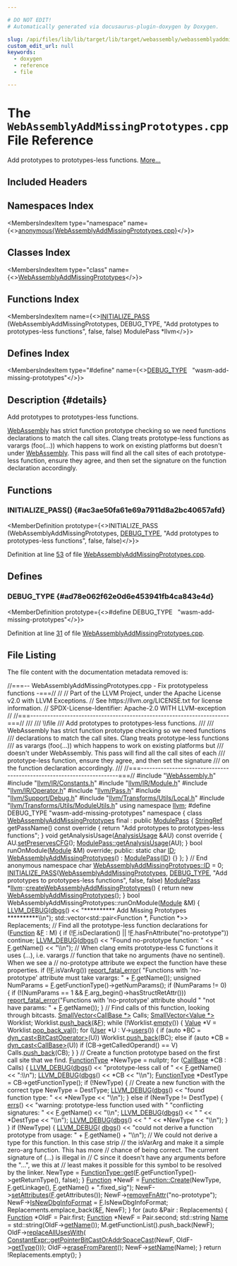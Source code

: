```yaml
---

# DO NOT EDIT!
# Automatically generated via docusaurus-plugin-doxygen by Doxygen.

slug: /api/files/lib/lib/target/lib/target/webassembly/webassemblyaddmissingprototypes-cpp
custom_edit_url: null
keywords:
  - doxygen
  - reference
  - file

---
```





# The `WebAssemblyAddMissingPrototypes.cpp` File Reference

<DoxygenPage pluginConfig={pluginConfig}>

Add prototypes to prototypes-less functions. <a href="#details">More...</a>

## Included Headers

<IncludesList>
<IncludesListItem
  filePath="WebAssembly.h"
  permalink="/docs/api/files/lib/lib/target/lib/target/webassembly/webassembly-h"
  isLocal="true" />
<IncludesListItem
  filePath="llvm/IR/Constants.h"
  permalink="/docs/api/files/include/include/llvm/include/llvm/ir/constants-h"
  isLocal="true" />
<IncludesListItem
  filePath="llvm/IR/Module.h"
  permalink="/docs/api/files/include/include/llvm/include/llvm/ir/module-h"
  isLocal="true" />
<IncludesListItem
  filePath="llvm/IR/Operator.h"
  permalink="/docs/api/files/include/include/llvm/include/llvm/ir/operator-h"
  isLocal="true" />
<IncludesListItem
  filePath="llvm/Pass.h"
  permalink="/docs/api/files/include/include/llvm/pass-h"
  isLocal="true" />
<IncludesListItem
  filePath="llvm/Support/Debug.h"
  permalink="/docs/api/files/include/include/llvm/include/llvm/support/debug-h"
  isLocal="true" />
<IncludesListItem
  filePath="llvm/Transforms/Utils/Local.h"
  permalink="/docs/api/files/include/include/llvm/include/llvm/transforms/include/llvm/transforms/utils/local-h"
  isLocal="true" />
<IncludesListItem
  filePath="llvm/Transforms/Utils/ModuleUtils.h"
  permalink="/docs/api/files/include/include/llvm/include/llvm/transforms/include/llvm/transforms/utils/moduleutils-h"
  isLocal="true" />
</IncludesList>

## Namespaces Index

<MembersIndex>

<MembersIndexItem
  type="namespace"
  name={<><a href="/docs/api/namespaces/anonymous-webassemblyaddmissingprototypes-cpp-">anonymous&#123;WebAssemblyAddMissingPrototypes.cpp&#125;</a></>}>
</MembersIndexItem>

</MembersIndex>

## Classes Index

<MembersIndex>

<MembersIndexItem
  type="class"
  name={<><a href="/docs/api/classes/anonymous-namespace-webassemblyaddmissingprototypes-cpp-/webassemblyaddmissingprototypes">WebAssemblyAddMissingPrototypes</a></>}>
</MembersIndexItem>

</MembersIndex>

## Functions Index

<MembersIndex>

<MembersIndexItem
  name={<><a href="#ac3ae50fa61e69a7911d8a2bc40657afd">INITIALIZE&#95;PASS</a> (WebAssemblyAddMissingPrototypes, DEBUG&#95;TYPE, &quot;Add prototypes to prototypes-less functions&quot;, false, false) ModulePass &#42;llvm</>}>
</MembersIndexItem>

</MembersIndex>

## Defines Index

<MembersIndex>

<MembersIndexItem
  type="#define"
  name={<><a href="#ad78e062f62e0d6e453941fb4ca843e4d">DEBUG&#95;TYPE</a>&nbsp;&nbsp;&nbsp;&quot;wasm-add-missing-prototypes&quot;</>}>
</MembersIndexItem>

</MembersIndex>

## Description {#details}

Add prototypes to prototypes-less functions.

<a href="/docs/api/namespaces/llvm/webassembly">WebAssembly</a> has strict function prototype checking so we need functions declarations to match the call sites. Clang treats prototype-less functions as varargs (foo(...)) which happens to work on existing platforms but doesn&#39;t under <a href="/docs/api/namespaces/llvm/webassembly">WebAssembly</a>. This pass will find all the call sites of each prototype-less function, ensure they agree, and then set the signature on the function declaration accordingly.

<SectionDefinition>

## Functions

### INITIALIZE&#95;PASS() {#ac3ae50fa61e69a7911d8a2bc40657afd}

<MemberDefinition
  prototype={<>INITIALIZE&#95;PASS (WebAssemblyAddMissingPrototypes, <a href="/docs/api/files/include/include/llvm/include/llvm/adt/genericcycleimpl-h/#ad78e062f62e0d6e453941fb4ca843e4d">DEBUG&#95;TYPE</a>, &quot;Add prototypes to prototypes-less functions&quot;, false, false)</>}>

Definition at line <a href="#l00053">53</a> of file <a href="/docs/api/files/lib/lib/target/lib/target/webassembly/webassemblyaddmissingprototypes-cpp">WebAssemblyAddMissingPrototypes.cpp</a>.
</MemberDefinition>

</SectionDefinition>

<SectionDefinition>

## Defines

### DEBUG&#95;TYPE {#ad78e062f62e0d6e453941fb4ca843e4d}

<MemberDefinition
  prototype={<>#define DEBUG&#95;TYPE&nbsp;&nbsp;&nbsp;&quot;wasm-add-missing-prototypes&quot;</>}>

Definition at line <a href="#l00031">31</a> of file <a href="/docs/api/files/lib/lib/target/lib/target/webassembly/webassemblyaddmissingprototypes-cpp">WebAssemblyAddMissingPrototypes.cpp</a>.
</MemberDefinition>

</SectionDefinition>

## File Listing

The file content with the documentation metadata removed is:

<ProgramListing>

<Link id="l00001" /><CodeLine lineNumber="1"><span class="doxyHighlightComment">//===-- WebAssemblyAddMissingPrototypes.cpp - Fix prototypeless functions -===//</span></CodeLine>
<Link id="l00002" /><CodeLine lineNumber="2"><span class="doxyHighlightComment">//</span></CodeLine>
<Link id="l00003" /><CodeLine lineNumber="3"><span class="doxyHighlightComment">// Part of the LLVM Project, under the Apache License v2.0 with LLVM Exceptions.</span></CodeLine>
<Link id="l00004" /><CodeLine lineNumber="4"><span class="doxyHighlightComment">// See https://llvm.org/LICENSE.txt for license information.</span></CodeLine>
<Link id="l00005" /><CodeLine lineNumber="5"><span class="doxyHighlightComment">// SPDX-License-Identifier: Apache-2.0 WITH LLVM-exception</span></CodeLine>
<Link id="l00006" /><CodeLine lineNumber="6"><span class="doxyHighlightComment">//</span></CodeLine>
<Link id="l00007" /><CodeLine lineNumber="7"><span class="doxyHighlightComment">//===----------------------------------------------------------------------===//</span></CodeLine>
<Link id="l00008" /><CodeLine lineNumber="8"><span class="doxyHighlightComment">///</span></CodeLine>
<Link id="l00009" /><CodeLine lineNumber="9"><span class="doxyHighlightComment">/// \\file</span></CodeLine>
<Link id="l00010" /><CodeLine lineNumber="10"><span class="doxyHighlightComment">/// Add prototypes to prototypes-less functions.</span></CodeLine>
<Link id="l00011" /><CodeLine lineNumber="11"><span class="doxyHighlightComment">///</span></CodeLine>
<Link id="l00012" /><CodeLine lineNumber="12"><span class="doxyHighlightComment">/// WebAssembly has strict function prototype checking so we need functions</span></CodeLine>
<Link id="l00013" /><CodeLine lineNumber="13"><span class="doxyHighlightComment">/// declarations to match the call sites.  Clang treats prototype-less functions</span></CodeLine>
<Link id="l00014" /><CodeLine lineNumber="14"><span class="doxyHighlightComment">/// as varargs (foo(...)) which happens to work on existing platforms but</span></CodeLine>
<Link id="l00015" /><CodeLine lineNumber="15"><span class="doxyHighlightComment">/// doesn&#39;t under WebAssembly.  This pass will find all the call sites of each</span></CodeLine>
<Link id="l00016" /><CodeLine lineNumber="16"><span class="doxyHighlightComment">/// prototype-less function, ensure they agree, and then set the signature</span></CodeLine>
<Link id="l00017" /><CodeLine lineNumber="17"><span class="doxyHighlightComment">/// on the function declaration accordingly.</span></CodeLine>
<Link id="l00018" /><CodeLine lineNumber="18"><span class="doxyHighlightComment">///</span></CodeLine>
<Link id="l00019" /><CodeLine lineNumber="19"><span class="doxyHighlightComment">//===----------------------------------------------------------------------===//</span></CodeLine>
<Link id="l00020" /><CodeLine lineNumber="20"></CodeLine>
<Link id="l00021" /><CodeLine lineNumber="21"><span class="doxyHighlightPreprocessor">#include &quot;<a href="/docs/api/files/lib/lib/target/lib/target/webassembly/webassembly-h">WebAssembly.h</a>&quot;</span></CodeLine>
<Link id="l00022" /><CodeLine lineNumber="22"><span class="doxyHighlightPreprocessor">#include &quot;<a href="/docs/api/files/include/include/llvm/include/llvm/ir/constants-h">llvm/IR/Constants.h</a>&quot;</span></CodeLine>
<Link id="l00023" /><CodeLine lineNumber="23"><span class="doxyHighlightPreprocessor">#include &quot;<a href="/docs/api/files/include/include/llvm/include/llvm/ir/module-h">llvm/IR/Module.h</a>&quot;</span></CodeLine>
<Link id="l00024" /><CodeLine lineNumber="24"><span class="doxyHighlightPreprocessor">#include &quot;<a href="/docs/api/files/include/include/llvm/include/llvm/ir/operator-h">llvm/IR/Operator.h</a>&quot;</span></CodeLine>
<Link id="l00025" /><CodeLine lineNumber="25"><span class="doxyHighlightPreprocessor">#include &quot;<a href="/docs/api/files/include/include/llvm/pass-h">llvm/Pass.h</a>&quot;</span></CodeLine>
<Link id="l00026" /><CodeLine lineNumber="26"><span class="doxyHighlightPreprocessor">#include &quot;<a href="/docs/api/files/include/include/llvm/include/llvm/support/debug-h">llvm/Support/Debug.h</a>&quot;</span></CodeLine>
<Link id="l00027" /><CodeLine lineNumber="27"><span class="doxyHighlightPreprocessor">#include &quot;<a href="/docs/api/files/include/include/llvm/include/llvm/transforms/include/llvm/transforms/utils/local-h">llvm/Transforms/Utils/Local.h</a>&quot;</span></CodeLine>
<Link id="l00028" /><CodeLine lineNumber="28"><span class="doxyHighlightPreprocessor">#include &quot;<a href="/docs/api/files/include/include/llvm/include/llvm/transforms/include/llvm/transforms/utils/moduleutils-h">llvm/Transforms/Utils/ModuleUtils.h</a>&quot;</span></CodeLine>
<Link id="l00029" /><CodeLine lineNumber="29"><span class="doxyHighlightKeyword">using namespace </span><span class="doxyHighlight"><a href="/docs/api/namespaces/llvm">llvm</a>;</span></CodeLine>
<Link id="l00030" /><CodeLine lineNumber="30"></CodeLine>
<Link id="l00031" /><CodeLine lineNumber="31" lineLink="#ad78e062f62e0d6e453941fb4ca843e4d"><span class="doxyHighlightPreprocessor">#define DEBUG&#95;TYPE &quot;wasm-add-missing-prototypes&quot;</span></CodeLine>
<Link id="l00032" /><CodeLine lineNumber="32"></CodeLine>
<Link id="l00033" /><CodeLine lineNumber="33" lineLink="/docs/api/namespaces/anonymous-webassemblyaddmissingprototypes-cpp-"><span class="doxyHighlightKeyword">namespace </span><span class="doxyHighlight">&#123;</span></CodeLine>
<Link id="l00034" /><CodeLine lineNumber="34" lineLink="/docs/api/classes/anonymous-namespace-webassemblyaddmissingprototypes-cpp-/webassemblyaddmissingprototypes"><span class="doxyHighlightKeyword">class </span><span class="doxyHighlight"><a href="/docs/api/classes/anonymous-namespace-webassemblyaddmissingprototypes-cpp-/webassemblyaddmissingprototypes/#af4b5e86beb2d7d5f92caeb3bc26b734b">WebAssemblyAddMissingPrototypes</a> final : </span><span class="doxyHighlightKeyword">public</span><span class="doxyHighlight"> <a href="/docs/api/classes/llvm/modulepass/#a723659a08d210f4f566887bda3f9f976">ModulePass</a> &#123;</span></CodeLine>
<Link id="l00035" /><CodeLine lineNumber="35"><span class="doxyHighlight">  <a href="/docs/api/classes/llvm/stringref">StringRef</a> getPassName()</span><span class="doxyHighlightKeyword"> const override </span><span class="doxyHighlight">&#123;</span></CodeLine>
<Link id="l00036" /><CodeLine lineNumber="36"><span class="doxyHighlight">    </span><span class="doxyHighlightKeywordFlow">return</span><span class="doxyHighlight"> </span><span class="doxyHighlightStringLiteral">&quot;Add prototypes to prototypes-less functions&quot;</span><span class="doxyHighlight">;</span></CodeLine>
<Link id="l00037" /><CodeLine lineNumber="37"><span class="doxyHighlight">  &#125;</span></CodeLine>
<Link id="l00038" /><CodeLine lineNumber="38"></CodeLine>
<Link id="l00039" /><CodeLine lineNumber="39"><span class="doxyHighlight">  </span><span class="doxyHighlightKeywordType">void</span><span class="doxyHighlight"> getAnalysisUsage(<a href="/docs/api/classes/llvm/analysisusage">AnalysisUsage</a> &amp;AU)</span><span class="doxyHighlightKeyword"> const override </span><span class="doxyHighlight">&#123;</span></CodeLine>
<Link id="l00040" /><CodeLine lineNumber="40"><span class="doxyHighlight">    AU.<a href="/docs/api/classes/llvm/analysisusage/#af11a6ebf7ab3c388234cb6d5378439a3">setPreservesCFG</a>();</span></CodeLine>
<Link id="l00041" /><CodeLine lineNumber="41"><span class="doxyHighlight">    <a href="/docs/api/classes/llvm/pass/#a6590d0486104165ca40c7df0707f7b9e">ModulePass::getAnalysisUsage</a>(AU);</span></CodeLine>
<Link id="l00042" /><CodeLine lineNumber="42"><span class="doxyHighlight">  &#125;</span></CodeLine>
<Link id="l00043" /><CodeLine lineNumber="43"></CodeLine>
<Link id="l00044" /><CodeLine lineNumber="44"><span class="doxyHighlight">  </span><span class="doxyHighlightKeywordType">bool</span><span class="doxyHighlight"> runOnModule(<a href="/docs/api/classes/llvm/module">Module</a> &amp;M) </span><span class="doxyHighlightKeyword">override</span><span class="doxyHighlight">;</span></CodeLine>
<Link id="l00045" /><CodeLine lineNumber="45"></CodeLine>
<Link id="l00046" /><CodeLine lineNumber="46"><span class="doxyHighlightKeyword">public</span><span class="doxyHighlight">:</span></CodeLine>
<Link id="l00047" /><CodeLine lineNumber="47" lineLink="/docs/api/classes/anonymous-namespace-webassemblyaddmissingprototypes-cpp-/webassemblyaddmissingprototypes/#ac8325d91d2772ad1796a391c34fb6c98"><span class="doxyHighlight">  </span><span class="doxyHighlightKeyword">static</span><span class="doxyHighlight"> </span><span class="doxyHighlightKeywordType">char</span><span class="doxyHighlight"> <a href="/docs/api/classes/anonymous-namespace-webassemblyaddmissingprototypes-cpp-/webassemblyaddmissingprototypes/#ac8325d91d2772ad1796a391c34fb6c98">ID</a>;</span></CodeLine>
<Link id="l00048" /><CodeLine lineNumber="48" lineLink="/docs/api/classes/anonymous-namespace-webassemblyaddmissingprototypes-cpp-/webassemblyaddmissingprototypes/#af4b5e86beb2d7d5f92caeb3bc26b734b"><span class="doxyHighlight">  <a href="/docs/api/classes/anonymous-namespace-webassemblyaddmissingprototypes-cpp-/webassemblyaddmissingprototypes/#af4b5e86beb2d7d5f92caeb3bc26b734b">WebAssemblyAddMissingPrototypes</a>() : <a href="/docs/api/classes/llvm/modulepass/#a723659a08d210f4f566887bda3f9f976">ModulePass</a>(<a href="/docs/api/classes/anonymous-namespace-webassemblyaddmissingprototypes-cpp-/webassemblyaddmissingprototypes/#ac8325d91d2772ad1796a391c34fb6c98">ID</a>) &#123;&#125;</span></CodeLine>
<Link id="l00049" /><CodeLine lineNumber="49"><span class="doxyHighlight">&#125;;</span></CodeLine>
<Link id="l00050" /><CodeLine lineNumber="50"><span class="doxyHighlight">&#125; </span><span class="doxyHighlightComment">// End anonymous namespace</span></CodeLine>
<Link id="l00051" /><CodeLine lineNumber="51"></CodeLine>
<Link id="l00052" /><CodeLine lineNumber="52"><span class="doxyHighlightKeywordType">char</span><span class="doxyHighlight"> <a href="/docs/api/classes/anonymous-namespace-webassemblyaddmissingprototypes-cpp-/webassemblyaddmissingprototypes/#ac8325d91d2772ad1796a391c34fb6c98">WebAssemblyAddMissingPrototypes::ID</a> = 0;</span></CodeLine>
<Link id="l00053" /><CodeLine lineNumber="53" lineLink="#ac3ae50fa61e69a7911d8a2bc40657afd"><span class="doxyHighlight"><a href="/docs/api/files/include/include/llvm/passsupport-h/#af807c9595d50b45c0008924c4679c85c">INITIALIZE&#95;PASS</a>(<a href="/docs/api/classes/anonymous-namespace-webassemblyaddmissingprototypes-cpp-/webassemblyaddmissingprototypes/#af4b5e86beb2d7d5f92caeb3bc26b734b">WebAssemblyAddMissingPrototypes</a>, <a href="/docs/api/files/include/include/llvm/include/llvm/adt/genericcycleimpl-h/#ad78e062f62e0d6e453941fb4ca843e4d">DEBUG&#95;TYPE</a>,</span></CodeLine>
<Link id="l00054" /><CodeLine lineNumber="54"><span class="doxyHighlight">                </span><span class="doxyHighlightStringLiteral">&quot;Add prototypes to prototypes-less functions&quot;</span><span class="doxyHighlight">, </span><span class="doxyHighlightKeyword">false</span><span class="doxyHighlight">, </span><span class="doxyHighlightKeyword">false</span><span class="doxyHighlight">)</span></CodeLine>
<Link id="l00055" /><CodeLine lineNumber="55"></CodeLine>
<Link id="l00056" /><CodeLine lineNumber="56"><span class="doxyHighlight"><a href="/docs/api/classes/llvm/modulepass">ModulePass</a> &#42;<a href="/docs/api/namespaces/llvm">llvm</a>::<a href="/docs/api/namespaces/llvm/#a158a1a60588742d800b39d3ce0429e89">createWebAssemblyAddMissingPrototypes</a>() &#123;</span></CodeLine>
<Link id="l00057" /><CodeLine lineNumber="57"><span class="doxyHighlight">  </span><span class="doxyHighlightKeywordFlow">return</span><span class="doxyHighlight"> </span><span class="doxyHighlightKeyword">new</span><span class="doxyHighlight"> <a href="/docs/api/classes/anonymous-namespace-webassemblyaddmissingprototypes-cpp-/webassemblyaddmissingprototypes/#af4b5e86beb2d7d5f92caeb3bc26b734b">WebAssemblyAddMissingPrototypes</a>();</span></CodeLine>
<Link id="l00058" /><CodeLine lineNumber="58"><span class="doxyHighlight">&#125;</span></CodeLine>
<Link id="l00059" /><CodeLine lineNumber="59"></CodeLine>
<Link id="l00060" /><CodeLine lineNumber="60"><span class="doxyHighlightKeywordType">bool</span><span class="doxyHighlight"> WebAssemblyAddMissingPrototypes::runOnModule(<a href="/docs/api/classes/llvm/module">Module</a> &amp;M) &#123;</span></CodeLine>
<Link id="l00061" /><CodeLine lineNumber="61"><span class="doxyHighlight">  <a href="/docs/api/files/include/include/llvm/include/llvm/support/debug-h/#a196897517069dda1bdb549e24468f7d7">LLVM&#95;DEBUG</a>(<a href="/docs/api/namespaces/llvm/#a7c46c742c31be54870e2038048e6b391">dbgs</a>() &lt;&lt; </span><span class="doxyHighlightStringLiteral">&quot;&#42;&#42;&#42;&#42;&#42;&#42;&#42;&#42;&#42;&#42; Add Missing Prototypes &#42;&#42;&#42;&#42;&#42;&#42;&#42;&#42;&#42;&#42;\\n&quot;</span><span class="doxyHighlight">);</span></CodeLine>
<Link id="l00062" /><CodeLine lineNumber="62"></CodeLine>
<Link id="l00063" /><CodeLine lineNumber="63"><span class="doxyHighlight">  std::vector&lt;std::pair&lt;Function &#42;, Function &#42;&gt;&gt; Replacements;</span></CodeLine>
<Link id="l00064" /><CodeLine lineNumber="64"></CodeLine>
<Link id="l00065" /><CodeLine lineNumber="65"><span class="doxyHighlight">  </span><span class="doxyHighlightComment">// Find all the prototype-less function declarations</span></CodeLine>
<Link id="l00066" /><CodeLine lineNumber="66"><span class="doxyHighlight">  </span><span class="doxyHighlightKeywordFlow">for</span><span class="doxyHighlight"> (<a href="/docs/api/classes/llvm/function">Function</a> &amp;<a href="/docs/api/files/lib/lib/support/md5-cpp/#a96d73bbd7af15cb1fc38c3f4a3bd82e9">F</a> : M) &#123;</span></CodeLine>
<Link id="l00067" /><CodeLine lineNumber="67"><span class="doxyHighlight">    </span><span class="doxyHighlightKeywordFlow">if</span><span class="doxyHighlight"> (!<a href="/docs/api/files/lib/lib/support/md5-cpp/#a96d73bbd7af15cb1fc38c3f4a3bd82e9">F</a>.isDeclaration() || !<a href="/docs/api/files/lib/lib/support/md5-cpp/#a96d73bbd7af15cb1fc38c3f4a3bd82e9">F</a>.hasFnAttribute(</span><span class="doxyHighlightStringLiteral">&quot;no-prototype&quot;</span><span class="doxyHighlight">))</span></CodeLine>
<Link id="l00068" /><CodeLine lineNumber="68"><span class="doxyHighlight">      </span><span class="doxyHighlightKeywordFlow">continue</span><span class="doxyHighlight">;</span></CodeLine>
<Link id="l00069" /><CodeLine lineNumber="69"></CodeLine>
<Link id="l00070" /><CodeLine lineNumber="70"><span class="doxyHighlight">    <a href="/docs/api/files/include/include/llvm/include/llvm/support/debug-h/#a196897517069dda1bdb549e24468f7d7">LLVM&#95;DEBUG</a>(<a href="/docs/api/namespaces/llvm/#a7c46c742c31be54870e2038048e6b391">dbgs</a>() &lt;&lt; </span><span class="doxyHighlightStringLiteral">&quot;Found no-prototype function: &quot;</span><span class="doxyHighlight"> &lt;&lt; <a href="/docs/api/files/lib/lib/support/md5-cpp/#a96d73bbd7af15cb1fc38c3f4a3bd82e9">F</a>.getName()</span></CodeLine>
<Link id="l00071" /><CodeLine lineNumber="71"><span class="doxyHighlight">                      &lt;&lt; </span><span class="doxyHighlightStringLiteral">&quot;\\n&quot;</span><span class="doxyHighlight">);</span></CodeLine>
<Link id="l00072" /><CodeLine lineNumber="72"></CodeLine>
<Link id="l00073" /><CodeLine lineNumber="73"><span class="doxyHighlight">    </span><span class="doxyHighlightComment">// When clang emits prototype-less C functions it uses (...), i.e. varargs</span></CodeLine>
<Link id="l00074" /><CodeLine lineNumber="74"><span class="doxyHighlight">    </span><span class="doxyHighlightComment">// function that take no arguments (have no sentinel).  When we see a</span></CodeLine>
<Link id="l00075" /><CodeLine lineNumber="75"><span class="doxyHighlight">    </span><span class="doxyHighlightComment">// no-prototype attribute we expect the function have these properties.</span></CodeLine>
<Link id="l00076" /><CodeLine lineNumber="76"><span class="doxyHighlight">    </span><span class="doxyHighlightKeywordFlow">if</span><span class="doxyHighlight"> (!<a href="/docs/api/files/lib/lib/support/md5-cpp/#a96d73bbd7af15cb1fc38c3f4a3bd82e9">F</a>.isVarArg())</span></CodeLine>
<Link id="l00077" /><CodeLine lineNumber="77"><span class="doxyHighlight">      <a href="/docs/api/namespaces/llvm/#a7f2a3d4dcfee70225988aec53ff1e173">report&#95;fatal&#95;error</a>(</span></CodeLine>
<Link id="l00078" /><CodeLine lineNumber="78"><span class="doxyHighlight">          </span><span class="doxyHighlightStringLiteral">&quot;Functions with &#39;no-prototype&#39; attribute must take varargs: &quot;</span><span class="doxyHighlight"> +</span></CodeLine>
<Link id="l00079" /><CodeLine lineNumber="79"><span class="doxyHighlight">          <a href="/docs/api/files/lib/lib/support/md5-cpp/#a96d73bbd7af15cb1fc38c3f4a3bd82e9">F</a>.getName());</span></CodeLine>
<Link id="l00080" /><CodeLine lineNumber="80"><span class="doxyHighlight">    </span><span class="doxyHighlightKeywordType">unsigned</span><span class="doxyHighlight"> NumParams = <a href="/docs/api/files/lib/lib/support/md5-cpp/#a96d73bbd7af15cb1fc38c3f4a3bd82e9">F</a>.getFunctionType()-&gt;getNumParams();</span></CodeLine>
<Link id="l00081" /><CodeLine lineNumber="81"><span class="doxyHighlight">    </span><span class="doxyHighlightKeywordFlow">if</span><span class="doxyHighlight"> (NumParams != 0) &#123;</span></CodeLine>
<Link id="l00082" /><CodeLine lineNumber="82"><span class="doxyHighlight">      </span><span class="doxyHighlightKeywordFlow">if</span><span class="doxyHighlight"> (!(NumParams == 1 &amp;&amp; <a href="/docs/api/files/lib/lib/support/md5-cpp/#a96d73bbd7af15cb1fc38c3f4a3bd82e9">F</a>.arg&#95;begin()-&gt;hasStructRetAttr()))</span></CodeLine>
<Link id="l00083" /><CodeLine lineNumber="83"><span class="doxyHighlight">        <a href="/docs/api/namespaces/llvm/#a7f2a3d4dcfee70225988aec53ff1e173">report&#95;fatal&#95;error</a>(</span><span class="doxyHighlightStringLiteral">&quot;Functions with &#39;no-prototype&#39; attribute should &quot;</span></CodeLine>
<Link id="l00084" /><CodeLine lineNumber="84"><span class="doxyHighlight">                           </span><span class="doxyHighlightStringLiteral">&quot;not have params: &quot;</span><span class="doxyHighlight"> +</span></CodeLine>
<Link id="l00085" /><CodeLine lineNumber="85"><span class="doxyHighlight">                           <a href="/docs/api/files/lib/lib/support/md5-cpp/#a96d73bbd7af15cb1fc38c3f4a3bd82e9">F</a>.getName());</span></CodeLine>
<Link id="l00086" /><CodeLine lineNumber="86"><span class="doxyHighlight">    &#125;</span></CodeLine>
<Link id="l00087" /><CodeLine lineNumber="87"></CodeLine>
<Link id="l00088" /><CodeLine lineNumber="88"><span class="doxyHighlight">    </span><span class="doxyHighlightComment">// Find calls of this function, looking through bitcasts.</span></CodeLine>
<Link id="l00089" /><CodeLine lineNumber="89"><span class="doxyHighlight">    <a href="/docs/api/classes/llvm/smallvector">SmallVector&lt;CallBase &#42;&gt;</a> Calls;</span></CodeLine>
<Link id="l00090" /><CodeLine lineNumber="90"><span class="doxyHighlight">    <a href="/docs/api/classes/llvm/smallvector">SmallVector&lt;Value &#42;&gt;</a> Worklist;</span></CodeLine>
<Link id="l00091" /><CodeLine lineNumber="91"><span class="doxyHighlight">    Worklist.<a href="/docs/api/classes/llvm/smallvectortemplatebase/#af42bfbc067df27c19ee2fc859df58799">push&#95;back</a>(&amp;<a href="/docs/api/files/lib/lib/support/md5-cpp/#a96d73bbd7af15cb1fc38c3f4a3bd82e9">F</a>);</span></CodeLine>
<Link id="l00092" /><CodeLine lineNumber="92"><span class="doxyHighlight">    </span><span class="doxyHighlightKeywordFlow">while</span><span class="doxyHighlight"> (!Worklist.<a href="/docs/api/classes/llvm/smallvectortemplatecommon/#ad9a3c7bc26b130377bbafc170b5f88a2">empty</a>()) &#123;</span></CodeLine>
<Link id="l00093" /><CodeLine lineNumber="93"><span class="doxyHighlight">      <a href="/docs/api/classes/llvm/value">Value</a> &#42;V = Worklist.<a href="/docs/api/classes/llvm/smallvectorimpl/#a0c8ffe664a36e30d49c84d0aded2fe08">pop&#95;back&#95;val</a>();</span></CodeLine>
<Link id="l00094" /><CodeLine lineNumber="94"><span class="doxyHighlight">      </span><span class="doxyHighlightKeywordFlow">for</span><span class="doxyHighlight"> (<a href="/docs/api/classes/llvm/user">User</a> &#42;U : V-&gt;<a href="/docs/api/classes/llvm/value/#a411cf3e3932f209ce3374cb31adc1da6">users</a>()) &#123;</span></CodeLine>
<Link id="l00095" /><CodeLine lineNumber="95"><span class="doxyHighlight">        </span><span class="doxyHighlightKeywordFlow">if</span><span class="doxyHighlight"> (</span><span class="doxyHighlightKeyword">auto</span><span class="doxyHighlight"> &#42;BC = <a href="/docs/api/namespaces/llvm/#a22eeee01734061ac1b31ccd994c49eef">dyn&#95;cast&lt;BitCastOperator&gt;</a>(U))</span></CodeLine>
<Link id="l00096" /><CodeLine lineNumber="96"><span class="doxyHighlight">          Worklist.<a href="/docs/api/classes/llvm/smallvectortemplatebase/#af42bfbc067df27c19ee2fc859df58799">push&#95;back</a>(BC);</span></CodeLine>
<Link id="l00097" /><CodeLine lineNumber="97"><span class="doxyHighlight">        </span><span class="doxyHighlightKeywordFlow">else</span><span class="doxyHighlight"> </span><span class="doxyHighlightKeywordFlow">if</span><span class="doxyHighlight"> (</span><span class="doxyHighlightKeyword">auto</span><span class="doxyHighlight"> &#42;CB = <a href="/docs/api/namespaces/llvm/#a22eeee01734061ac1b31ccd994c49eef">dyn&#95;cast&lt;CallBase&gt;</a>(U))</span></CodeLine>
<Link id="l00098" /><CodeLine lineNumber="98"><span class="doxyHighlight">          </span><span class="doxyHighlightKeywordFlow">if</span><span class="doxyHighlight"> (CB-&gt;getCalledOperand() == V)</span></CodeLine>
<Link id="l00099" /><CodeLine lineNumber="99"><span class="doxyHighlight">            Calls.<a href="/docs/api/classes/llvm/smallvectortemplatebase/#af42bfbc067df27c19ee2fc859df58799">push&#95;back</a>(CB);</span></CodeLine>
<Link id="l00100" /><CodeLine lineNumber="100"><span class="doxyHighlight">      &#125;</span></CodeLine>
<Link id="l00101" /><CodeLine lineNumber="101"><span class="doxyHighlight">    &#125;</span></CodeLine>
<Link id="l00102" /><CodeLine lineNumber="102"></CodeLine>
<Link id="l00103" /><CodeLine lineNumber="103"><span class="doxyHighlight">    </span><span class="doxyHighlightComment">// Create a function prototype based on the first call site that we find.</span></CodeLine>
<Link id="l00104" /><CodeLine lineNumber="104"><span class="doxyHighlight">    <a href="/docs/api/classes/functiontype">FunctionType</a> &#42;NewType = </span><span class="doxyHighlightKeyword">nullptr</span><span class="doxyHighlight">;</span></CodeLine>
<Link id="l00105" /><CodeLine lineNumber="105"><span class="doxyHighlight">    </span><span class="doxyHighlightKeywordFlow">for</span><span class="doxyHighlight"> (<a href="/docs/api/classes/llvm/callbase">CallBase</a> &#42;CB : Calls) &#123;</span></CodeLine>
<Link id="l00106" /><CodeLine lineNumber="106"><span class="doxyHighlight">      <a href="/docs/api/files/include/include/llvm/include/llvm/support/debug-h/#a196897517069dda1bdb549e24468f7d7">LLVM&#95;DEBUG</a>(<a href="/docs/api/namespaces/llvm/#a7c46c742c31be54870e2038048e6b391">dbgs</a>() &lt;&lt; </span><span class="doxyHighlightStringLiteral">&quot;prototype-less call of &quot;</span><span class="doxyHighlight"> &lt;&lt; <a href="/docs/api/files/lib/lib/support/md5-cpp/#a96d73bbd7af15cb1fc38c3f4a3bd82e9">F</a>.getName() &lt;&lt; </span><span class="doxyHighlightStringLiteral">&quot;:\\n&quot;</span><span class="doxyHighlight">);</span></CodeLine>
<Link id="l00107" /><CodeLine lineNumber="107"><span class="doxyHighlight">      <a href="/docs/api/files/include/include/llvm/include/llvm/support/debug-h/#a196897517069dda1bdb549e24468f7d7">LLVM&#95;DEBUG</a>(<a href="/docs/api/namespaces/llvm/#a7c46c742c31be54870e2038048e6b391">dbgs</a>() &lt;&lt; &#42;CB &lt;&lt; </span><span class="doxyHighlightStringLiteral">&quot;\\n&quot;</span><span class="doxyHighlight">);</span></CodeLine>
<Link id="l00108" /><CodeLine lineNumber="108"><span class="doxyHighlight">      <a href="/docs/api/classes/functiontype">FunctionType</a> &#42;DestType = CB-&gt;getFunctionType();</span></CodeLine>
<Link id="l00109" /><CodeLine lineNumber="109"><span class="doxyHighlight">      </span><span class="doxyHighlightKeywordFlow">if</span><span class="doxyHighlight"> (!NewType) &#123;</span></CodeLine>
<Link id="l00110" /><CodeLine lineNumber="110"><span class="doxyHighlight">        </span><span class="doxyHighlightComment">// Create a new function with the correct type</span></CodeLine>
<Link id="l00111" /><CodeLine lineNumber="111"><span class="doxyHighlight">        NewType = DestType;</span></CodeLine>
<Link id="l00112" /><CodeLine lineNumber="112"><span class="doxyHighlight">        <a href="/docs/api/files/include/include/llvm/include/llvm/support/debug-h/#a196897517069dda1bdb549e24468f7d7">LLVM&#95;DEBUG</a>(<a href="/docs/api/namespaces/llvm/#a7c46c742c31be54870e2038048e6b391">dbgs</a>() &lt;&lt; </span><span class="doxyHighlightStringLiteral">&quot;found function type: &quot;</span><span class="doxyHighlight"> &lt;&lt; &#42;NewType &lt;&lt; </span><span class="doxyHighlightStringLiteral">&quot;\\n&quot;</span><span class="doxyHighlight">);</span></CodeLine>
<Link id="l00113" /><CodeLine lineNumber="113"><span class="doxyHighlight">      &#125; </span><span class="doxyHighlightKeywordFlow">else</span><span class="doxyHighlight"> </span><span class="doxyHighlightKeywordFlow">if</span><span class="doxyHighlight"> (NewType != DestType) &#123;</span></CodeLine>
<Link id="l00114" /><CodeLine lineNumber="114"><span class="doxyHighlight">        <a href="/docs/api/namespaces/llvm/#a9a7b5c68c90f85baaedaa854cc5002cc">errs</a>() &lt;&lt; </span><span class="doxyHighlightStringLiteral">&quot;warning: prototype-less function used with &quot;</span></CodeLine>
<Link id="l00115" /><CodeLine lineNumber="115"><span class="doxyHighlight">                  </span><span class="doxyHighlightStringLiteral">&quot;conflicting signatures: &quot;</span></CodeLine>
<Link id="l00116" /><CodeLine lineNumber="116"><span class="doxyHighlight">               &lt;&lt; <a href="/docs/api/files/lib/lib/support/md5-cpp/#a96d73bbd7af15cb1fc38c3f4a3bd82e9">F</a>.getName() &lt;&lt; </span><span class="doxyHighlightStringLiteral">&quot;\\n&quot;</span><span class="doxyHighlight">;</span></CodeLine>
<Link id="l00117" /><CodeLine lineNumber="117"><span class="doxyHighlight">        <a href="/docs/api/files/include/include/llvm/include/llvm/support/debug-h/#a196897517069dda1bdb549e24468f7d7">LLVM&#95;DEBUG</a>(<a href="/docs/api/namespaces/llvm/#a7c46c742c31be54870e2038048e6b391">dbgs</a>() &lt;&lt; </span><span class="doxyHighlightStringLiteral">&quot;  &quot;</span><span class="doxyHighlight"> &lt;&lt; &#42;DestType &lt;&lt; </span><span class="doxyHighlightStringLiteral">&quot;\\n&quot;</span><span class="doxyHighlight">);</span></CodeLine>
<Link id="l00118" /><CodeLine lineNumber="118"><span class="doxyHighlight">        <a href="/docs/api/files/include/include/llvm/include/llvm/support/debug-h/#a196897517069dda1bdb549e24468f7d7">LLVM&#95;DEBUG</a>(<a href="/docs/api/namespaces/llvm/#a7c46c742c31be54870e2038048e6b391">dbgs</a>() &lt;&lt; </span><span class="doxyHighlightStringLiteral">&quot;  &quot;</span><span class="doxyHighlight"> &lt;&lt; &#42;NewType &lt;&lt; </span><span class="doxyHighlightStringLiteral">&quot;\\n&quot;</span><span class="doxyHighlight">);</span></CodeLine>
<Link id="l00119" /><CodeLine lineNumber="119"><span class="doxyHighlight">      &#125;</span></CodeLine>
<Link id="l00120" /><CodeLine lineNumber="120"><span class="doxyHighlight">    &#125;</span></CodeLine>
<Link id="l00121" /><CodeLine lineNumber="121"></CodeLine>
<Link id="l00122" /><CodeLine lineNumber="122"><span class="doxyHighlight">    </span><span class="doxyHighlightKeywordFlow">if</span><span class="doxyHighlight"> (!NewType) &#123;</span></CodeLine>
<Link id="l00123" /><CodeLine lineNumber="123"><span class="doxyHighlight">      <a href="/docs/api/files/include/include/llvm/include/llvm/support/debug-h/#a196897517069dda1bdb549e24468f7d7">LLVM&#95;DEBUG</a>(</span></CodeLine>
<Link id="l00124" /><CodeLine lineNumber="124"><span class="doxyHighlight">          <a href="/docs/api/namespaces/llvm/#a7c46c742c31be54870e2038048e6b391">dbgs</a>() &lt;&lt; </span><span class="doxyHighlightStringLiteral">&quot;could not derive a function prototype from usage: &quot;</span><span class="doxyHighlight"> +</span></CodeLine>
<Link id="l00125" /><CodeLine lineNumber="125"><span class="doxyHighlight">                        <a href="/docs/api/files/lib/lib/support/md5-cpp/#a96d73bbd7af15cb1fc38c3f4a3bd82e9">F</a>.getName() + </span><span class="doxyHighlightStringLiteral">&quot;\\n&quot;</span><span class="doxyHighlight">);</span></CodeLine>
<Link id="l00126" /><CodeLine lineNumber="126"><span class="doxyHighlight">      </span><span class="doxyHighlightComment">// We could not derive a type for this function.  In this case strip</span></CodeLine>
<Link id="l00127" /><CodeLine lineNumber="127"><span class="doxyHighlight">      </span><span class="doxyHighlightComment">// the isVarArg and make it a simple zero-arg function.  This has more</span></CodeLine>
<Link id="l00128" /><CodeLine lineNumber="128"><span class="doxyHighlight">      </span><span class="doxyHighlightComment">// chance of being correct.  The current signature of (...) is illegal in</span></CodeLine>
<Link id="l00129" /><CodeLine lineNumber="129"><span class="doxyHighlight">      </span><span class="doxyHighlightComment">// C since it doesn&#39;t have any arguments before the &quot;...&quot;, we this at</span></CodeLine>
<Link id="l00130" /><CodeLine lineNumber="130"><span class="doxyHighlight">      </span><span class="doxyHighlightComment">// least makes it possible for this symbol to be resolved by the linker.</span></CodeLine>
<Link id="l00131" /><CodeLine lineNumber="131"><span class="doxyHighlight">      NewType = <a href="/docs/api/classes/llvm/functiontype/#af8be7844c269f201ebcee1e15048c378">FunctionType::get</a>(<a href="/docs/api/files/lib/lib/support/md5-cpp/#a96d73bbd7af15cb1fc38c3f4a3bd82e9">F</a>.getFunctionType()-&gt;getReturnType(), </span><span class="doxyHighlightKeyword">false</span><span class="doxyHighlight">);</span></CodeLine>
<Link id="l00132" /><CodeLine lineNumber="132"><span class="doxyHighlight">    &#125;</span></CodeLine>
<Link id="l00133" /><CodeLine lineNumber="133"></CodeLine>
<Link id="l00134" /><CodeLine lineNumber="134"><span class="doxyHighlight">    <a href="/docs/api/classes/llvm/function">Function</a> &#42;NewF =</span></CodeLine>
<Link id="l00135" /><CodeLine lineNumber="135"><span class="doxyHighlight">        <a href="/docs/api/classes/llvm/function/#a05d7aedbbdc0fd24e8bc27edfe9c603f">Function::Create</a>(NewType, <a href="/docs/api/files/lib/lib/support/md5-cpp/#a96d73bbd7af15cb1fc38c3f4a3bd82e9">F</a>.getLinkage(), <a href="/docs/api/files/lib/lib/support/md5-cpp/#a96d73bbd7af15cb1fc38c3f4a3bd82e9">F</a>.getName() + </span><span class="doxyHighlightStringLiteral">&quot;.fixed&#95;sig&quot;</span><span class="doxyHighlight">);</span></CodeLine>
<Link id="l00136" /><CodeLine lineNumber="136"><span class="doxyHighlight">    NewF-&gt;<a href="/docs/api/classes/llvm/function/#a9e4c6c67f4b2528b5648299db4a86926">setAttributes</a>(<a href="/docs/api/files/lib/lib/support/md5-cpp/#a96d73bbd7af15cb1fc38c3f4a3bd82e9">F</a>.getAttributes());</span></CodeLine>
<Link id="l00137" /><CodeLine lineNumber="137"><span class="doxyHighlight">    NewF-&gt;<a href="/docs/api/classes/llvm/function/#a8baad1df39d45576fe7a642b49f0e6dc">removeFnAttr</a>(</span><span class="doxyHighlightStringLiteral">&quot;no-prototype&quot;</span><span class="doxyHighlight">);</span></CodeLine>
<Link id="l00138" /><CodeLine lineNumber="138"><span class="doxyHighlight">    NewF-&gt;<a href="/docs/api/classes/llvm/function/#a5f470380211ecb6cee767f1ef0f16ed0">IsNewDbgInfoFormat</a> = <a href="/docs/api/files/lib/lib/support/md5-cpp/#a96d73bbd7af15cb1fc38c3f4a3bd82e9">F</a>.IsNewDbgInfoFormat;</span></CodeLine>
<Link id="l00139" /><CodeLine lineNumber="139"><span class="doxyHighlight">    Replacements.emplace&#95;back(&amp;<a href="/docs/api/files/lib/lib/support/md5-cpp/#a96d73bbd7af15cb1fc38c3f4a3bd82e9">F</a>, NewF);</span></CodeLine>
<Link id="l00140" /><CodeLine lineNumber="140"><span class="doxyHighlight">  &#125;</span></CodeLine>
<Link id="l00141" /><CodeLine lineNumber="141"></CodeLine>
<Link id="l00142" /><CodeLine lineNumber="142"><span class="doxyHighlight">  </span><span class="doxyHighlightKeywordFlow">for</span><span class="doxyHighlight"> (</span><span class="doxyHighlightKeyword">auto</span><span class="doxyHighlight"> &amp;Pair : Replacements) &#123;</span></CodeLine>
<Link id="l00143" /><CodeLine lineNumber="143"><span class="doxyHighlight">    <a href="/docs/api/classes/llvm/function">Function</a> &#42;OldF = Pair.first;</span></CodeLine>
<Link id="l00144" /><CodeLine lineNumber="144"><span class="doxyHighlight">    <a href="/docs/api/classes/llvm/function">Function</a> &#42;NewF = Pair.second;</span></CodeLine>
<Link id="l00145" /><CodeLine lineNumber="145"><span class="doxyHighlight">    std::string <a href="/docs/api/namespaces/llvm/graphprogram/#a0ad4685976f8c4d4a697a53fbe05d10b">Name</a> = std::string(OldF-&gt;<a href="/docs/api/classes/llvm/value/#adb5c319f5905c1d3ca9eb5df546388c5">getName</a>());</span></CodeLine>
<Link id="l00146" /><CodeLine lineNumber="146"><span class="doxyHighlight">    M.getFunctionList().push&#95;back(NewF);</span></CodeLine>
<Link id="l00147" /><CodeLine lineNumber="147"><span class="doxyHighlight">    OldF-&gt;<a href="/docs/api/classes/llvm/value/#a3ab5fc45117b450e8bb04e564cb6e5f2">replaceAllUsesWith</a>(</span></CodeLine>
<Link id="l00148" /><CodeLine lineNumber="148"><span class="doxyHighlight">        <a href="/docs/api/classes/llvm/constantexpr/#a28bf8984fbfb08fd27df435e631e6832">ConstantExpr::getPointerBitCastOrAddrSpaceCast</a>(NewF, OldF-&gt;<a href="/docs/api/classes/llvm/globalvalue/#a913a5d4b2cddde762446bd494e81a3f2">getType</a>()));</span></CodeLine>
<Link id="l00149" /><CodeLine lineNumber="149"><span class="doxyHighlight">    OldF-&gt;<a href="/docs/api/classes/llvm/function/#a8969dec86d24dd579f8ecc963e1dc8b4">eraseFromParent</a>();</span></CodeLine>
<Link id="l00150" /><CodeLine lineNumber="150"><span class="doxyHighlight">    NewF-&gt;<a href="/docs/api/classes/llvm/value/#a35ee267850af7c235474a8c46c7ac5af">setName</a>(Name);</span></CodeLine>
<Link id="l00151" /><CodeLine lineNumber="151"><span class="doxyHighlight">  &#125;</span></CodeLine>
<Link id="l00152" /><CodeLine lineNumber="152"></CodeLine>
<Link id="l00153" /><CodeLine lineNumber="153"><span class="doxyHighlight">  </span><span class="doxyHighlightKeywordFlow">return</span><span class="doxyHighlight"> !Replacements.empty();</span></CodeLine>
<Link id="l00154" /><CodeLine lineNumber="154"><span class="doxyHighlight">&#125;</span></CodeLine>

</ProgramListing>


</DoxygenPage>
